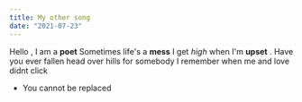```yaml
---
title: My other song
date: "2021-07-23"
---
```

Hello , I am a **poet**
Sometimes life's a **mess** 
I get *high* when I'm **upset** .
Have you ever fallen head over hills for somebody 
I remember when me and love didnt click

- You cannot be replaced
 